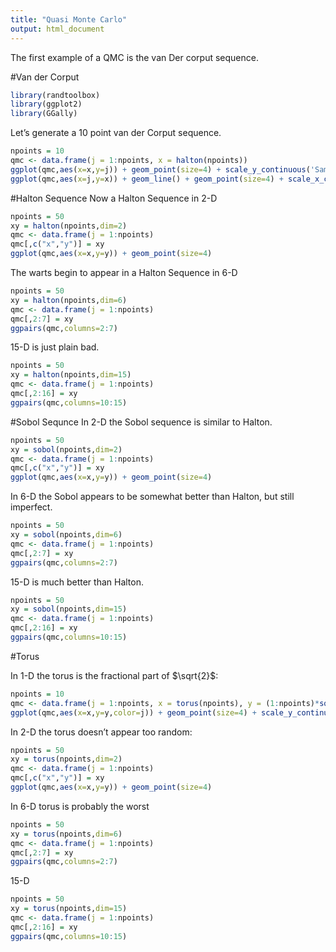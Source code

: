 ```yaml
---
title: "Quasi Monte Carlo"
output: html_document
---
```


The first example of a QMC is the van Der corput sequence.

#Van der Corput
```r
library(randtoolbox)
library(ggplot2)
library(GGally)
```
Let's generate a 10 point van der Corput sequence.
```r
npoints = 10
qmc <- data.frame(j = 1:npoints, x = halton(npoints))
ggplot(qmc,aes(x=x,y=j)) + geom_point(size=4) + scale_y_continuous('Sample Number')
ggplot(qmc,aes(x=j,y=x)) + geom_line() + geom_point(size=4) + scale_x_continuous('Sample Number')
```

#Halton Sequence
Now a Halton Sequence in 2-D
```r
npoints = 50
xy = halton(npoints,dim=2)
qmc <- data.frame(j = 1:npoints)
qmc[,c("x","y")] = xy
ggplot(qmc,aes(x=x,y=y)) + geom_point(size=4)
```

The warts begin to appear in a Halton Sequence in 6-D
```r
npoints = 50
xy = halton(npoints,dim=6)
qmc <- data.frame(j = 1:npoints)
qmc[,2:7] = xy
ggpairs(qmc,columns=2:7)
```

15-D is just plain bad.
```r
npoints = 50
xy = halton(npoints,dim=15)
qmc <- data.frame(j = 1:npoints)
qmc[,2:16] = xy
ggpairs(qmc,columns=10:15)
```

#Sobol Sequnce
In 2-D the Sobol sequence is similar to Halton.
```r
npoints = 50
xy = sobol(npoints,dim=2)
qmc <- data.frame(j = 1:npoints)
qmc[,c("x","y")] = xy
ggplot(qmc,aes(x=x,y=y)) + geom_point(size=4)
```

In 6-D the Sobol appears to be somewhat better than Halton, but still imperfect.
```r
npoints = 50
xy = sobol(npoints,dim=6)
qmc <- data.frame(j = 1:npoints)
qmc[,2:7] = xy
ggpairs(qmc,columns=2:7)
```


15-D is much better than Halton.
```r
npoints = 50
xy = sobol(npoints,dim=15)
qmc <- data.frame(j = 1:npoints)
qmc[,2:16] = xy
ggpairs(qmc,columns=10:15)
```

#Torus

In 1-D the torus is the fractional part of $\sqrt{2}$:
```r
npoints = 10
qmc <- data.frame(j = 1:npoints, x = torus(npoints), y = (1:npoints)*sqrt(2))
ggplot(qmc,aes(x=x,y=y,color=j)) + geom_point(size=4) + scale_y_continuous('j times root 2') + scale_colour_gradient(low="blue",high="red")
```

In 2-D the torus doesn't appear too random:
```r
npoints = 50
xy = torus(npoints,dim=2)
qmc <- data.frame(j = 1:npoints)
qmc[,c("x","y")] = xy
ggplot(qmc,aes(x=x,y=y)) + geom_point(size=4)
```

In 6-D torus is probably the worst
```r
npoints = 50
xy = torus(npoints,dim=6)
qmc <- data.frame(j = 1:npoints)
qmc[,2:7] = xy
ggpairs(qmc,columns=2:7)
```


15-D
```r
npoints = 50
xy = torus(npoints,dim=15)
qmc <- data.frame(j = 1:npoints)
qmc[,2:16] = xy
ggpairs(qmc,columns=10:15)
```
